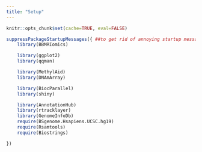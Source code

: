 ```yaml
---
title: "Setup"
---
```


```r
knitr::opts_chunk$set(cache=TRUE, eval=FALSE)

suppressPackageStartupMessages({ ##to get rid of annoying startup messages (like ours ;)!)
    library(BBMRIomics)

    library(ggplot2)
    library(qqman)

    library(MethylAid)
    library(DNAmArray)

    library(BiocParallel)
    library(shiny)

    library(AnnotationHub)
    library(rtracklayer)
    library(GenomeInfoDb)
    require(BSgenome.Hsapiens.UCSC.hg19)
    require(Rsamtools)
    require(Biostrings)

})

```
